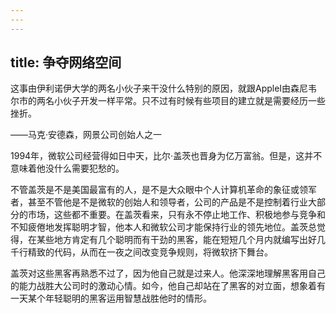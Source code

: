 ```yaml
---
---
---
```

title: 争夺网络空间
---




这事由伊利诺伊大学的两名小伙子来干没什么特别的原因，就跟AppleI由森尼韦尔市的两名小伙子开发一样平常。只不过有时候有些项目的建立就是需要经历一些挫折。

——马克·安德森，网景公司创始人之一



1994年，微软公司经营得如日中天，比尔·盖茨也晋身为亿万富翁。但是，这并不意味着他没什么需要犯愁的。

不管盖茨是不是美国最富有的人，是不是大众眼中个人计算机革命的象征或领军者，甚至不管他是不是微软的创始人和领导者，公司的产品是不是控制着行业大部分的市场，这些都不重要。在盖茨看来，只有永不停止地工作、积极地参与竞争和不知疲倦地发挥聪明才智，他本人和微软公司才能保持行业的领先地位。盖茨总觉得，在某些地方肯定有几个聪明而有干劲的黑客，能在短短几个月内就编写出好几千行精致的代码，从而在一夜之间改变竞争规则，将微软挤下舞台。

盖茨对这些黑客再熟悉不过了，因为他自己就是过来人。他深深地理解黑客用自己的能力战胜大公司时的激动心情。如今，他自己却站在了黑客的对立面，想象着有一天某个年轻聪明的黑客运用智慧战胜他时的情形。
